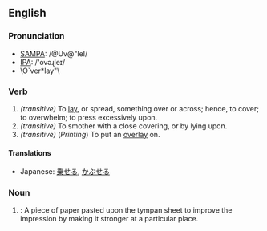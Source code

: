 ==English==

===Pronunciation===
*[[w:SAMPA|SAMPA]]: /@Uv@"leI/
*[[w:IPA|IPA]]: /'ovəɻleɪ/
* \O`ver*lay"\

===Verb===
{{irregverb|'''to overlay'''|'''[[overlays]]'''|'''[[overlaid]]'''|'''[[overlaid]]'''|'''[[overlaying]]'''}}

#''(transitive)'' To [[lay]], or spread, something over or across; hence, to cover; to overwhelm; to press excessively upon.
#''(transitive)'' To smother with a close covering, or by lying upon.
#''(transitive)'' (''Printing'') To put an [[overlay#Noun|overlay]] on.

==== Translations ====
*Japanese: [[乗せる]], [[かぶせる]]

===Noun===
{{en-noun|overlay|overlays}}
# {{cattag|Printing}}: A piece of paper pasted upon the tympan sheet to improve the impression by making it stronger at a particular place.